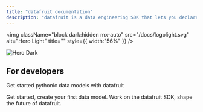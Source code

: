 ```yaml
---
title: "datafruit documentation"
description: "datafruit is a data engineering SDK that lets you declare models and pipelines as code. It makes it easy to define, run, and manage reliable, versioned data workflows across your stack."
---
```


<img
  className="block dark:hidden mx-auto"
  src="/docs/logolight.svg"
  alt="Hero Light"
  title=""
  style={{ width:"56%" }}
/>

<img
  className="hidden dark:block"
  src="/docs/logodark.svg"
  alt="Hero Dark"
  title={true}
/>

## For developers

Get started pythonic data models with datafruit

<CardGroup cols={2}>
  <Card title="Quickstart" icon="code" href="quickstart">
    Get started, create your first data model.
  </Card>
  <Card title="Contributing" icon="screwdriver-wrench" href="https://github.com/datafruit-dev/datafruit">
    Work on the datafruit SDK, shape the future of datafruit.
  </Card>
</CardGroup>

<Card title="Developer roadmap" icon="sparkles" href="roadmap-changelog/roadmap">
  
</Card>